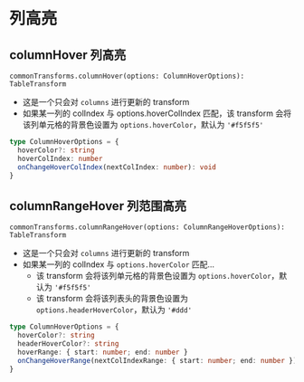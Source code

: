 
<Meta title="表格功能拓展 / 常用功能 / 列高亮" />

# 列高亮

## columnHover 列高亮

`commonTransforms.columnHover(options: ColumnHoverOptions): TableTransform`

- 这是一个只会对 `columns` 进行更新的 transform
- 如果某一列的 colIndex 与 options.hoverColIndex 匹配，该 transform 会将该列单元格的背景色设置为 `options.hoverColor`，默认为 `'#f5f5f5'`

```typescript
type ColumnHoverOptions = {
  hoverColor?: string
  hoverColIndex: number
  onChangeHoverColIndex(nextColIndex: number): void
}
```

<Preview>
  <Story id="表格功能拓展-功能拓展示例--列高亮" />
</Preview>

## columnRangeHover 列范围高亮

`commonTransforms.columnRangeHover(options: ColumnRangeHoverOptions): TableTransform`

- 这是一个只会对 `columns` 进行更新的 transform
- 如果某一列的 colIndex 与 `options.hoverColor` 匹配...
  - 该 transform 会将该列单元格的背景色设置为 `options.hoverColor`，默认为 `'#f5f5f5'`
  - 该 transform 会将该列表头的背景色设置为 `options.headerHoverColor`，默认为 `'#ddd'`

```typescript
type ColumnHoverOptions = {
  hoverColor?: string
  headerHoverColor?: string
  hoverRange: { start: number; end: number }
  onChangeHoverRange(nextColIndexRange: { start: number; end: number }): void
}
```

<Preview>
  <Story id="表格功能拓展-功能拓展示例--列的范围高亮" />
</Preview>
